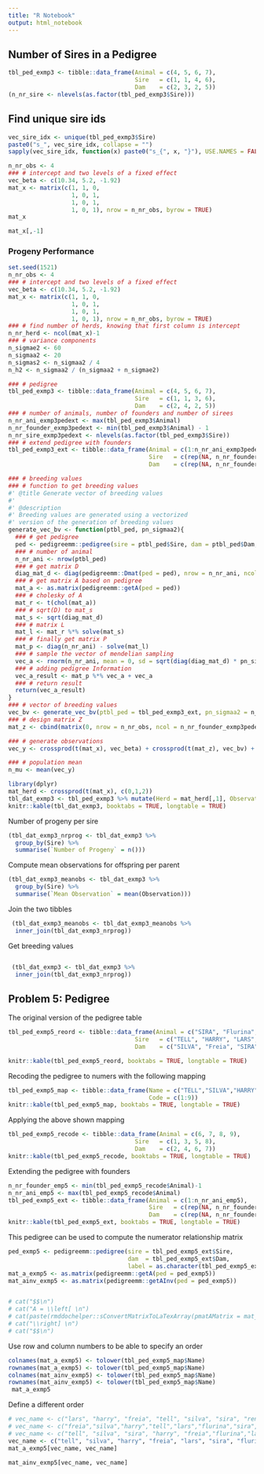 ```yaml
---
title: "R Notebook"
output: html_notebook
---
```



## Number of Sires in a Pedigree

```r
tbl_ped_exmp3 <- tibble::data_frame(Animal = c(4, 5, 6, 7),
                                    Sire   = c(1, 1, 4, 6),
                                    Dam    = c(2, 3, 2, 5))
(n_nr_sire <- nlevels(as.factor(tbl_ped_exmp3$Sire)))
```

## Find unique sire ids
```r
vec_sire_idx <- unique(tbl_ped_exmp3$Sire)
paste0("s_", vec_sire_idx, collapse = "")
sapply(vec_sire_idx, function(x) paste0("s_{", x, "}"), USE.NAMES = FALSE)
```

```r
n_nr_obs <- 4
### # intercept and two levels of a fixed effect
vec_beta <- c(10.34, 5.2, -1.92)
mat_x <- matrix(c(1, 1, 0,
                  1, 0, 1,
                  1, 0, 1,
                  1, 0, 1), nrow = n_nr_obs, byrow = TRUE)
mat_x
```

```r
mat_x[,-1]
```


### Progeny Performance

```r
set.seed(1521)
n_nr_obs <- 4
### # intercept and two levels of a fixed effect
vec_beta <- c(10.34, 5.2, -1.92)
mat_x <- matrix(c(1, 1, 0,
                  1, 0, 1,
                  1, 0, 1,
                  1, 0, 1), nrow = n_nr_obs, byrow = TRUE)
### # find number of herds, knowing that first column is intercept
n_nr_herd <- ncol(mat_x)-1
### # variance components
n_sigmae2 <- 60
n_sigmaa2 <- 20
n_sigmas2 <- n_sigmaa2 / 4
n_h2 <- n_sigmaa2 / (n_sigmaa2 + n_sigmae2)

### # pedigree
tbl_ped_exmp3 <- tibble::data_frame(Animal = c(4, 5, 6, 7),
                                    Sire   = c(1, 1, 3, 6),
                                    Dam    = c(2, 4, 2, 5))
### # number of animals, number of founders and number of sirees
n_nr_ani_exmp3pedext <- max(tbl_ped_exmp3$Animal)
n_nr_founder_exmp3pedext <- min(tbl_ped_exmp3$Animal) - 1
n_nr_sire_exmp3pedext <- nlevels(as.factor(tbl_ped_exmp3$Sire))
### # extend pedigree with founders
tbl_ped_exmp3_ext <- tibble::data_frame(Animal = c(1:n_nr_ani_exmp3pedext),
                                        Sire   = c(rep(NA, n_nr_founder_exmp3pedext), tbl_ped_exmp3$Sire),
                                        Dam    = c(rep(NA, n_nr_founder_exmp3pedext), tbl_ped_exmp3$Dam))

### # breeding values
### # function to get breeding values
#' @title Generate vector of breeding values 
#'
#' @description
#' Breeding values are generated using a vectorized 
#' version of the generation of breeding values
generate_vec_bv <- function(ptbl_ped, pn_sigmaa2){
  ### # get pedigree
  ped <- pedigreemm::pedigree(sire = ptbl_ped$Sire, dam = ptbl_ped$Dam, label = as.character(ptbl_ped$Animal))
  ### # number of animal
  n_nr_ani <- nrow(ptbl_ped)
  ### # get matrix D
  diag_mat_d <- diag(pedigreemm::Dmat(ped = ped), nrow = n_nr_ani, ncol = n_nr_ani)
  ### # get matrix A based on pedigree
  mat_a <- as.matrix(pedigreemm::getA(ped = ped))
  ### # cholesky of A
  mat_r <- t(chol(mat_a))
  ### # sqrt(D) to mat_s
  mat_s <- sqrt(diag_mat_d)
  ### # matrix L
  mat_l <- mat_r %*% solve(mat_s)
  ### # finally get matrix P
  mat_p <- diag(n_nr_ani) - solve(mat_l)
  ### # sample the vector of mendelian sampling
  vec_a <- rnorm(n_nr_ani, mean = 0, sd = sqrt(diag(diag_mat_d) * pn_sigmaa2))
  ### # adding pedigree Information
  vec_a_result <- mat_p %*% vec_a + vec_a
  ### # return result
  return(vec_a_result)
}
### # vector of breeding values
vec_bv <- generate_vec_bv(ptbl_ped = tbl_ped_exmp3_ext, pn_sigmaa2 = n_sigmaa2)
### # design matrix Z
mat_z <- cbind(matrix(0, nrow = n_nr_obs, ncol = n_nr_founder_exmp3pedext), diag(1, nrow = n_nr_obs, ncol = n_nr_obs))

### # generate observations
vec_y <- crossprod(t(mat_x), vec_beta) + crossprod(t(mat_z), vec_bv) + rnorm(n_nr_obs, mean = 0, sd = sqrt(n_sigmae2))

### # population mean
n_mu <- mean(vec_y)

library(dplyr)
mat_herd <- crossprod(t(mat_x), c(0,1,2))
tbl_dat_exmp3 <- tbl_ped_exmp3 %>% mutate(Herd = mat_herd[,1], Observation = round(vec_y, digits = 2))
knitr::kable(tbl_dat_exmp3, booktabs = TRUE, longtable = TRUE)

```

Number of progeny per sire

```r
(tbl_dat_exmp3_nrprog <- tbl_dat_exmp3 %>%
  group_by(Sire) %>%
  summarise(`Number of Progeny` = n()))
```


Compute mean observations for offspring per parent

```r
(tbl_dat_exmp3_meanobs <- tbl_dat_exmp3 %>%
  group_by(Sire) %>%
  summarise(`Mean Observation` = mean(Observation)))
```


Join the two tibbles

```r
 (tbl_dat_exmp3_meanobs <- tbl_dat_exmp3_meanobs %>%
  inner_join(tbl_dat_exmp3_nrprog))
```

Get breeding values

```r

```


```r
 (tbl_dat_exmp3 <- tbl_dat_exmp3 %>%
  inner_join(tbl_dat_exmp3_nrprog))
```



## Problem 5: Pedigree

The original version of the pedigree table

```r
tbl_ped_exmp5_reord <- tibble::data_frame(Animal = c("SIRA", "Flurina", "RENARD", "FREUDI"),
                                    Sire   = c("TELL", "HARRY", "LARS", "RENARD"),
                                    Dam    = c("SILVA", "Freia", "SIRA", "Flurina"))

knitr::kable(tbl_ped_exmp5_reord, booktabs = TRUE, longtable = TRUE)
```

Recoding the pedigree to numers with the following mapping

```r
tbl_ped_exmp5_map <- tibble::data_frame(Name = c("TELL","SILVA","HARRY","Freia","LARS","SIRA","Flurina", "RENARD", "FREUDI"),
                                        Code = c(1:9))
knitr::kable(tbl_ped_exmp5_map, booktabs = TRUE, longtable = TRUE)
```

Applying the above shown mapping

```r
tbl_ped_exmp5_recode <- tibble::data_frame(Animal = c(6, 7, 8, 9),
                                    Sire   = c(1, 3, 5, 8),
                                    Dam    = c(2, 4, 6, 7))
knitr::kable(tbl_ped_exmp5_recode, booktabs = TRUE, longtable = TRUE)
```

Extending the pedigree with founders

```r
n_nr_founder_emp5 <- min(tbl_ped_exmp5_recode$Animal)-1
n_nr_ani_emp5 <- max(tbl_ped_exmp5_recode$Animal)
tbl_ped_exmp5_ext <- tibble::data_frame(Animal = c(1:n_nr_ani_emp5),
                                        Sire   = c(rep(NA, n_nr_founder_emp5), tbl_ped_exmp5_recode$Sire),
                                        Dam    = c(rep(NA, n_nr_founder_emp5), tbl_ped_exmp5_recode$Dam))
knitr::kable(tbl_ped_exmp5_ext, booktabs = TRUE, longtable = TRUE)
```

This pedigree can be used to compute the numerator relationship matrix

```r
ped_exmp5 <- pedigreemm::pedigree(sire = tbl_ped_exmp5_ext$Sire,
                                  dam  = tbl_ped_exmp5_ext$Dam,
                                  label = as.character(tbl_ped_exmp5_ext$Animal))
mat_a_exmp5 <- as.matrix(pedigreemm::getA(ped = ped_exmp5))
mat_ainv_exmp5 <- as.matrix(pedigreemm::getAInv(ped = ped_exmp5))


# cat("$$\n")
# cat("A = \\left[ \n")
# cat(paste(rmddochelper::sConvertMatrixToLaTexArray(pmatAMatrix = mat_a_exmp5, pnDigits = 3), collapse = "\n"), "\n")
# cat("\\right] \n")
# cat("$$\n")
```


Use row and column numbers to be able to specify an order

```r
colnames(mat_a_exmp5) <- tolower(tbl_ped_exmp5_map$Name)
rownames(mat_a_exmp5) <- tolower(tbl_ped_exmp5_map$Name)
colnames(mat_ainv_exmp5) <- tolower(tbl_ped_exmp5_map$Name)
rownames(mat_ainv_exmp5) <- tolower(tbl_ped_exmp5_map$Name)
 mat_a_exmp5
```

Define a different order

```r
# vec_name <- c("lars", "harry", "freia", "tell", "silva", "sira", "renard", "flurina", "freudi")
# vec_name <- c("freia","silva","harry","tell","lars","flurina","sira","renard","freudi")
# vec_name <- c("tell", "silva", "sira", "harry", "freia","flurina","lars","renard","freudi")
vec_name <- c("tell", "silva", "harry", "freia", "lars", "sira", "flurina", "renard", "freudi")
mat_a_exmp5[vec_name, vec_name]
```


```r
mat_ainv_exmp5[vec_name, vec_name]
```

